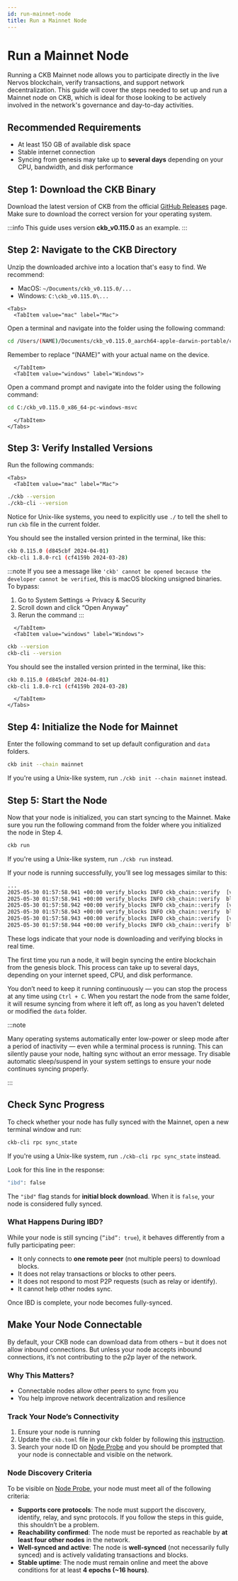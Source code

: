 ```yaml
---
id: run-mainnet-node
title: Run a Mainnet Node
---
```



# Run a Mainnet Node

Running a CKB Mainnet node allows you to participate directly in the live Nervos blockchain, verify transactions, and support network decentralization. This guide will cover the steps needed to set up and run a Mainnet node on CKB, which is ideal for those looking to be actively involved in the network's governance and day-to-day activities.

## Recommended Requirements

- At least 150 GB of available disk space
- Stable internet connection
- Syncing from genesis may take up to **several days** depending on your CPU, bandwidth, and disk performance

## Step 1: Download the CKB Binary

Download the latest version of CKB from the official [GitHub Releases](https://github.com/nervosnetwork/ckb/releases) page. Make sure to download the correct version for your operating system.

:::info
This guide uses version **ckb_v0.115.0** as an example.
:::

## Step 2: Navigate to the CKB Directory

Unzip the downloaded archive into a location that's easy to find.
We recommend:

- MacOS: `~/Documents/ckb_v0.115.0/...`
- Windows: `C:\ckb_v0.115.0\...`

```mdx-code-block
<Tabs>
  <TabItem value="mac" label="Mac">
```

Open a terminal and navigate into the folder using the following command:

```bash
cd /Users/(NAME)/Documents/ckb_v0.115.0_aarch64-apple-darwin-portable/ckb
```

Remember to replace “(NAME)” with your actual name on the device.

```mdx-code-block
  </TabItem>
  <TabItem value="windows" label="Windows">
```

Open a command prompt and navigate into the folder using the following command:

```bash
cd C:/ckb_v0.115.0_x86_64-pc-windows-msvc
```

```mdx-code-block
  </TabItem>
</Tabs>
```

## Step 3: Verify Installed Versions

Run the following commands:

```mdx-code-block
<Tabs>
  <TabItem value="mac" label="Mac">
```

```bash
./ckb --version
./ckb-cli --version
```

Notice for Unix-like systems, you need to explicitly use `./` to tell the shell to run `ckb` file in the current folder.

You should see the installed version printed in the terminal, like this:

```bash
ckb 0.115.0 (d845cbf 2024-04-01)
ckb-cli 1.8.0-rc1 (cf4159b 2024-03-28)
```

:::note
If you see a message like `'ckb' cannot be opened because the developer cannot be verified`, this is macOS blocking unsigned binaries. To bypass:

1. Go to System Settings → Privacy & Security
2. Scroll down and click “Open Anyway”
3. Rerun the command
   :::

```mdx-code-block
  </TabItem>
  <TabItem value="windows" label="Windows">
```

```bash
ckb --version
ckb-cli --version
```

You should see the installed version printed in the terminal, like this:

```bash
ckb 0.115.0 (d845cbf 2024-04-01)
ckb-cli 1.8.0-rc1 (cf4159b 2024-03-28)
```

```mdx-code-block
  </TabItem>
</Tabs>
```

## Step 4: Initialize the Node for Mainnet

Enter the following command to set up default configuration and `data` folders.

```bash
ckb init --chain mainnet
```

If you're using a Unix-like system, run `./ckb init --chain mainnet` instead.

## Step 5: Start the Node

Now that your node is initialized, you can start syncing to the Mainnet. Make sure you run the following command from the folder where you initialized the node in Step 4.

```bash
ckb run
```

If you're using a Unix-like system, run `./ckb run` instead.

If your node is running successfully, you’ll see log messages similar to this:

```bash
...
2025-05-30 01:57:58.941 +00:00 verify_blocks INFO ckb_chain::verify  [verify block] new best block found: 9768557 => 0x1412c40a9ffcb18754e0e8349e383179ea47c4f2183a2e1e830a274ba37b5222, difficulty diff = 0x14f821cdc0fe600e, unverified_tip: 9768562
2025-05-30 01:57:58.941 +00:00 verify_blocks INFO ckb_chain::verify  block: 9768557, hash: 0x1412c40a9ffcb18754e0e8349e383179ea47c4f2183a2e1e830a274ba37b5222, epoch: 7507(1713/1800), total_diff: 0x54a33f4b40bf2ab7232c3, txs: 3
2025-05-30 01:57:58.942 +00:00 verify_blocks INFO ckb_chain::verify  [verify block] new best block found: 9768558 => 0x53fce8b632b3e4d011dd682aef73e018a885560a363599d5f00818a1ee3f3762, difficulty diff = 0x14f821cdc0fe600e, unverified_tip: 9768562
2025-05-30 01:57:58.943 +00:00 verify_blocks INFO ckb_chain::verify  block: 9768558, hash: 0x53fce8b632b3e4d011dd682aef73e018a885560a363599d5f00818a1ee3f3762, epoch: 7507(1714/1800), total_diff: 0x54a3409ac2dc06c7092d1, txs: 2
2025-05-30 01:57:58.943 +00:00 verify_blocks INFO ckb_chain::verify  [verify block] new best block found: 9768559 => 0x6b4a3c48a2035681f429cd206af3a6906cd72ce9c48b8a7f56eb2844ea8a56f1, difficulty diff = 0x14f821cdc0fe600e, unverified_tip: 9768562
2025-05-30 01:57:58.944 +00:00 verify_blocks INFO ckb_chain::verify  block: 9768559, hash: 0x6b4a3c48a2035681f429cd206af3a6906cd72ce9c48b8a7f56eb2844ea8a56f1, epoch: 7507(1715/1800), total_diff: 0x54a341ea44f8e2d6ef2df, txs: 3
```

These logs indicate that your node is downloading and verifying blocks in real time.

The first time you run a node, it will begin syncing the entire blockchain from the genesis block. This process can take up to several days, depending on your internet speed, CPU, and disk performance.

You don’t need to keep it running continuously — you can stop the process at any time using `Ctrl + C`. When you restart the node from the same folder, it will resume syncing from where it left off, as long as you haven't deleted or modified the `data` folder.

:::note

Many operating systems automatically enter low-power or sleep mode after a period of inactivity — even while a terminal process is running. This can silently pause your node, halting sync without an error message. Try disable automatic sleep/suspend in your system settings to ensure your node continues syncing properly.

:::

## Check Sync Progress

To check whether your node has fully synced with the Mainnet, open a new terminal window and run:

```bash
ckb-cli rpc sync_state
```

If you're using a Unix-like system, run `./ckb-cli rpc sync_state` instead.

Look for this line in the response:

```bash
"ibd": false
```

The `"ibd"` flag stands for **initial block download**. When it is `false`, your node is considered fully synced.

### What Happens During IBD?

While your node is still syncing (`”ibd”: true`), it behaves differently from a fully participating peer:

- It only connects to **one remote peer** (not multiple peers) to download blocks.
- It does not relay transactions or blocks to other peers.
- It does not respond to most P2P requests (such as relay or identify).
- It cannot help other nodes sync.

Once IBD is complete, your node becomes fully-synced.

## Make Your Node Connectable

By default, your CKB node can download data from others – but it does not allow inbound connections. But unless your node accepts inbound connections, it’s not contributing to the p2p layer of the network.

### Why This Matters?

- Connectable nodes allow other peers to sync from you
- You help improve network decentralization and resilience

### Track Your Node’s Connectivity

1. Ensure your node is running
2. Update the `ckb.toml` file in your ckb folder by following this [instruction](https://nodes.ckb.dev/getConnectedInstruction).
3. Search your node ID on [Node Probe](https://nodes.ckb.dev) and you should be prompted that your node is connectable and visible on the network.

### Node Discovery Criteria

To be visible on [Node Probe](https://nodes.ckb.dev), your node must meet all of the following criteria:

- **Supports core protocols**: The node must support the discovery, identify, relay, and sync protocols. If you follow the steps in this guide, this shouldn’t be a problem.
- **Reachability confirmed**: The node must be reported as reachable by **at least four other nodes** in the network.
- **Well-synced and active**: The node is **well-synced** (not necessarily fully synced) and is actively validating transactions and blocks.
- **Stable uptime**: The node must remain online and meet the above conditions for at least **4 epochs (~16 hours)**.
